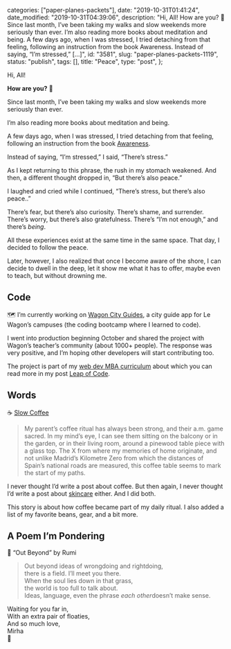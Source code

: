 
  categories: ["paper-planes-packets"],
  date: "2019-10-31T01:41:24",
  date_modified: "2019-10-31T04:39:06",
  description:
    "Hi, All! How are you? 🍃 Since last month, I’ve been taking my walks and slow weekends more seriously than ever. I’m also reading more books about meditation and being. A few days ago, when I was stressed, I tried detaching from that feeling, following an instruction from the book Awareness. Instead of saying, “I’m stressed,” […]",
  id: "3581",
  slug: "paper-planes-packets-1119",
  status: "publish",
  tags: [],
  title: "Peace",
  type: "post",
};


Hi, All!

**How are you?** 🍃

Since last month, I’ve been taking my walks and slow weekends more seriously than ever.

I’m also reading more books about meditation and being.

A few days ago, when I was stressed, I tried detaching from that feeling, following an instruction from the book [Awareness](https://www.amazon.com/dp/0385249373).

Instead of saying, “I’m stressed,” I said, “There’s stress.”

As I kept returning to this phrase, the rush in my stomach weakened. And then, a different thought dropped in, “But there’s also peace.”

I laughed and cried while I continued, “There’s stress, but there’s also peace..”

There’s fear, but there’s also curiosity. There’s shame, and surrender. There’s worry, but there’s also gratefulness. There’s “I’m not enough,” and there’s _being_.

All these experiences exist at the same time in the same space. That day, I decided to follow the peace.

Later, however, I also realized that once I become aware of the shore, I can decide to dwell in the deep, let it show me what it has to offer, maybe even to teach, but without drowning me.

## Code

🗺 I’m currently working on [Wagon City Guides](https://github.com/mirhamasala/lw_city_guide), a city guide app for Le Wagon’s campuses (the coding bootcamp where I learned to code).

I went into production beginning October and shared the project with Wagon’s teacher’s community (about 1000+ people). The response was very positive, and I’m hoping other developers will start contributing too.

The project is part of my [web dev MBA curriculum](/posts/leap-of-code#the-curriculum) about which you can read more in my post [Leap of Code](/posts/leap-of-code).

## Words

☕️ [Slow Coffee](/posts/slow-coffee)

> My parent’s coffee ritual has always been strong, and their a.m. game sacred. In my mind’s eye, I can see them sitting on the balcony or in the garden, or in their living room, around a pinewood table piece with a glass top. The X from where my memories of home originate, and not unlike Madrid’s Kilometre Zero from which the distances of Spain’s national roads are measured, this coffee table seems to mark the start of my paths.

I never thought I’d write a post about coffee. But then again, I never thought I’d write a post about [skincare](/posts/korean-skin-care-routine/) either. And I did both.

This story is about how coffee became part of my daily ritual. I also added a list of my favorite beans, gear, and a bit more.

## A Poem I’m Pondering

🔖 “Out Beyond” by Rumi

> Out beyond ideas of wrongdoing and rightdoing,\
> there is a field. I’ll meet you there.\
> When the soul lies down in that grass,\
> the world is too full to talk about.\
> Ideas, language, even the phrase *each other*doesn’t make sense.

Waiting for you far in,\
With an extra pair of floaties,\
And so much love,\
Mirha\
🌊
